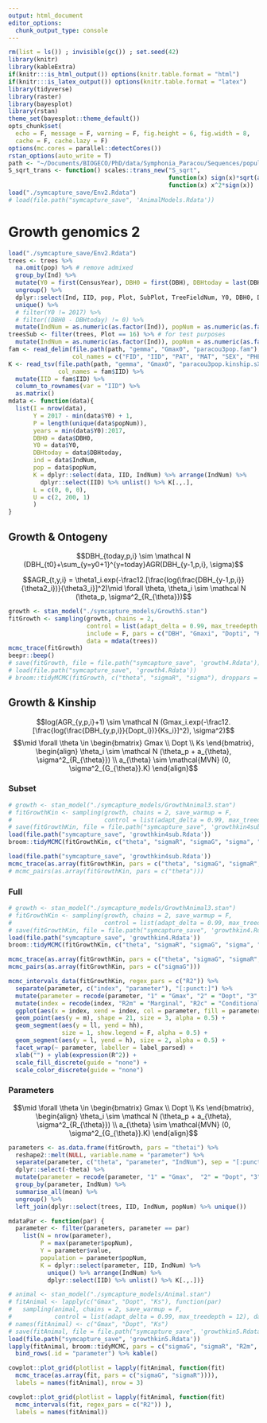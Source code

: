 ```yaml
---
output: html_document
editor_options: 
  chunk_output_type: console
---
```

```r
rm(list = ls()) ; invisible(gc()) ; set.seed(42)
library(knitr)
library(kableExtra)
if(knitr:::is_html_output()) options(knitr.table.format = "html") 
if(knitr:::is_latex_output()) options(knitr.table.format = "latex") 
library(tidyverse)
library(raster)
library(bayesplot)
library(rstan)
theme_set(bayesplot::theme_default())
opts_chunk$set(
  echo = F, message = F, warning = F, fig.height = 6, fig.width = 8,
  cache = F, cache.lazy = F)
options(mc.cores = parallel::detectCores())
rstan_options(auto_write = T)
path <- "~/Documents/BIOGECO/PhD/data/Symphonia_Paracou/Sequences/populationGenomics/"
S_sqrt_trans <- function() scales::trans_new("S_sqrt",
                                             function(x) sign(x)*sqrt(abs(x)),
                                             function(x) x^2*sign(x))
load("./symcapture_save/Env2.Rdata")  
# load(file.path("symcapture_save", 'AnimalModels.Rdata'))
```

# Growth genomics 2

```r
load("./symcapture_save/Env2.Rdata")  
trees <- trees %>% 
  na.omit(pop) %>% # remove admixed
  group_by(Ind) %>% 
  mutate(Y0 = first(CensusYear), DBH0 = first(DBH), DBHtoday = last(DBH)) %>% 
  ungroup() %>% 
  dplyr::select(Ind, IID, pop, Plot, SubPlot, TreeFieldNum, Y0, DBH0, DBHtoday) %>% 
  unique() %>% 
  # filter(Y0 != 2017) %>% 
  # filter((DBH0 - DBHtoday) != 0) %>% 
  mutate(IndNum = as.numeric(as.factor(Ind)), popNum = as.numeric(as.factor(pop))) 
treesSub <- filter(trees, Plot == 16) %>% # for test purposes
  mutate(IndNum = as.numeric(as.factor(Ind)), popNum = as.numeric(as.factor(pop)))
fam <- read_delim(file.path(path, "gemma", "Gmax0", "paracou3pop.fam"), delim = " ", 
                  col_names = c("FID", "IID", "PAT", "MAT", "SEX", "PHENOTYPE"))
K <- read_tsv(file.path(path, "gemma", "Gmax0", "paracou3pop.kinship.sXX.txt"), 
              col_names = fam$IID) %>% 
  mutate(IID = fam$IID) %>% 
  column_to_rownames(var = "IID") %>% 
  as.matrix()
mdata <- function(data){
  list(I = nrow(data),
       Y = 2017 - min(data$Y0) + 1,
       P = length(unique(data$popNum)),
       years = min(data$Y0):2017,
       DBH0 = data$DBH0,
       Y0 = data$Y0,
       DBHtoday = data$DBHtoday,
       ind = data$IndNum,
       pop = data$popNum,
       K = dplyr::select(data, IID, IndNum) %>% arrange(IndNum) %>% 
         dplyr::select(IID) %>% unlist() %>% K[.,.],
       L = c(0, 0, 0), 
       U = c(2, 200, 1)
       )
}
```

## Growth & Ontogeny

$$DBH_{today,p,i} \sim \mathcal N (DBH_{t0}+\sum_{y=y0+1}^{y=today}AGR(DBH_{y-1,p,i}, \sigma)$$

$$AGR_{t,y,i} = \theta1_i.exp(-\frac12.[\frac{log(\frac{DBH_{y-1,p,i}}{\theta2_i})}{\theta3_i}]^2)\mid \forall \theta, \theta_i \sim \mathcal N (\theta_p, \sigma^2_{R_{\theta}})$$

```r
growth <- stan_model("./symcapture_models/Growth5.stan")
fitGrowth <- sampling(growth, chains = 2, 
                      control = list(adapt_delta = 0.99, max_treedepth = 12),
                      include = F, pars = c("DBH", "Gmaxi", "Dopti", "Ksi"), 
                      data = mdata(trees))
mcmc_trace(fitGrowth)
beepr::beep()
# save(fitGrowth, file = file.path("symcapture_save", 'growth4.Rdata'))
# load(file.path("symcapture_save", 'growth4.Rdata'))
# broom::tidyMCMC(fitGrowth, c("theta", "sigmaR", "sigma"), droppars = NULL, rhat = T) %>% kable()
```
                
## Growth & Kinship

$$log(AGR_{y,p,i}+1) \sim \mathcal N (Gmax_i.exp(-\frac12.[\frac{log(\frac{DBH_{y,p,i}}{Dopt_i})}{Ks_i}]^2), \sigma^2)$$
$$\mid \forall \theta \in \begin{bmatrix} Gmax \\ Dopt \\ Ks \end{bmatrix}, \begin{align} \theta_i \sim \mathcal N (\theta_p + a_{\theta}, \sigma^2_{R_{\theta}})  \\ a_{\theta} \sim \mathcal{MVN} (0, \sigma^2_{G_{\theta}}.K) \end{align}$$

### Subset

```r
# growth <- stan_model("./symcapture_models/GrowthAnimal3.stan")
# fitGrowthKin <- sampling(growth, chains = 2, save_warmup = F,
#                          control = list(adapt_delta = 0.99, max_treedepth = 12), data = mdata(treesSub))
# save(fitGrowthKin, file = file.path("symcapture_save", 'growthkin4sub.Rdata'))
load(file.path("symcapture_save", 'growthkin4sub.Rdata'))
broom::tidyMCMC(fitGrowthKin, c("theta", "sigmaR", "sigmaG", "sigma", "R2m", "R2c", "lp__"), droppars = NULL, rhat = T) %>% kable() 
```

```r
load(file.path("symcapture_save", 'growthkin4sub.Rdata')) 
mcmc_trace(as.array(fitGrowthKin, pars = c("theta", "sigmaG", "sigmaR", "sigma")))
# mcmc_pairs(as.array(fitGrowthKin, pars = c("theta")))
```

### Full

```r
# growth <- stan_model("./symcapture_models/GrowthAnimal3.stan")
# fitGrowthKin <- sampling(growth, chains = 2, save_warmup = F,
#                          control = list(adapt_delta = 0.99, max_treedepth = 12), data = mdata(trees))
# save(fitGrowthKin, file = file.path("symcapture_save", 'growthkin4.Rdata'))
load(file.path("symcapture_save", 'growthkin4.Rdata'))
broom::tidyMCMC(fitGrowthKin, c("theta", "sigmaR", "sigmaG", "sigma", "R2m", "R2c", "lp__"), droppars = NULL, rhat = T) %>% kable() 
```

```r
mcmc_trace(as.array(fitGrowthKin, pars = c("theta", "sigmaG", "sigmaR", "sigma"))) 
mcmc_pairs(as.array(fitGrowthKin, pars = c("sigmaG")))
```

```r
mcmc_intervals_data(fitGrowthKin, regex_pars = c("R2")) %>% 
  separate(parameter, c("index", "parameter"), "[:punct:]") %>% 
  mutate(parameter = recode(parameter, "1" = "Gmax", "2" = "Dopt", "3" = "Ks")) %>% 
  mutate(index = recode(index, "R2m" = "Marginal", "R2c" = "Conditional")) %>%
  ggplot(aes(x = index, xend = index, col = parameter, fill = parameter)) +
  geom_point(aes(y = m), shape = 21, size = 3, alpha = 0.5) +
  geom_segment(aes(y = ll, yend = hh),
               size = 1, show.legend = F, alpha = 0.5) +
  geom_segment(aes(y = l, yend = h), size = 2, alpha = 0.5) +
  facet_wrap(~ parameter, labeller = label_parsed) +
  xlab("") + ylab(expression(R^2)) + 
  scale_fill_discrete(guide = "none") +
  scale_color_discrete(guide = "none")  
```
                              
### Parameters

$$\mid \forall \theta \in \begin{bmatrix} Gmax \\ Dopt \\ Ks \end{bmatrix}, \begin{align} \theta_i \sim \mathcal N (\theta_p + a_{\theta}, \sigma^2_{R_{\theta}})  \\ a_{\theta} \sim \mathcal{MVN} (0, \sigma^2_{G_{\theta}}.K) \end{align}$$

```r
parameters <- as.data.frame(fitGrowth, pars = "thetai") %>% 
  reshape2::melt(NULL, variable.name = "parameter") %>% 
  separate(parameter, c("theta", "parameter", "IndNum"), sep = "[:punct:]", convert = T) %>% 
  dplyr::select(-theta) %>% 
  mutate(parameter = recode(parameter, "1" = "Gmax",  "2" = "Dopt", "3"= "Ks")) %>% 
  group_by(parameter, IndNum) %>% 
  summarise_all(mean) %>% 
  ungroup() %>% 
  left_join(dplyr::select(trees, IID, IndNum, popNum) %>% unique())

mdataPar <- function(par) {
  parameter <- filter(parameters, parameter == par)
    list(N = nrow(parameter), 
         P = max(parameter$popNum), 
         Y = parameter$value, 
         population = parameter$popNum, 
         K = dplyr::select(parameter, IID, IndNum) %>% 
           unique() %>% arrange(IndNum) %>% 
           dplyr::select(IID) %>% unlist() %>% K[.,.])}

# animal <- stan_model("./symcapture_models/Animal.stan")
# fitAnimal <- lapply(c("Gmax", "Dopt", "Ks"), function(par)
#   sampling(animal, chains = 2, save_warmup = F,
#            control = list(adapt_delta = 0.99, max_treedepth = 12), data = mdataPar(par)))
# names(fitAnimal) <- c("Gmax", "Dopt", "Ks")
# save(fitAnimal, file = file.path("symcapture_save", 'growthkin5.Rdata'))
load(file.path("symcapture_save", 'growthkin5.Rdata'))
lapply(fitAnimal, broom::tidyMCMC, pars = c("sigmaG", "sigmaR", "R2m", "R2c"), droppars = NULL, rhat = T) %>% 
  bind_rows(.id = "parameter") %>% kable() 
```

```r
cowplot::plot_grid(plotlist = lapply(fitAnimal, function(fit) 
  mcmc_trace(as.array(fit, pars = c("sigmaG", "sigmaR")))), 
  labels = names(fitAnimal), nrow = 3)
```

```r
cowplot::plot_grid(plotlist = lapply(fitAnimal, function(fit) 
  mcmc_intervals(fit, regex_pars = c("R2")) ), 
  labels = names(fitAnimal))
```
